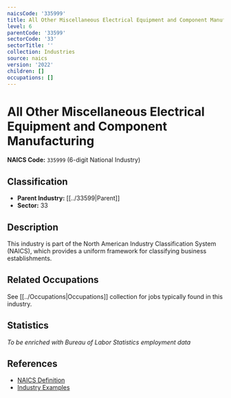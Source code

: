 ```yaml
---
naicsCode: '335999'
title: All Other Miscellaneous Electrical Equipment and Component Manufacturing
level: 6
parentCode: '33599'
sectorCode: '33'
sectorTitle: ''
collection: Industries
source: naics
version: '2022'
children: []
occupations: []
---
```

# All Other Miscellaneous Electrical Equipment and Component Manufacturing

**NAICS Code:** `335999` (6-digit National Industry)

## Classification

- **Parent Industry:** [[../33599|Parent]]
- **Sector:** 33

## Description

This industry is part of the North American Industry Classification System (NAICS), which provides a uniform framework for classifying business establishments.

## Related Occupations

See [[../Occupations|Occupations]] collection for jobs typically found in this industry.

## Statistics

*To be enriched with Bureau of Labor Statistics employment data*

## References

- [NAICS Definition](https://www.census.gov/naics/)
- [Industry Examples](https://www.census.gov/naics/2022NAICS/)
